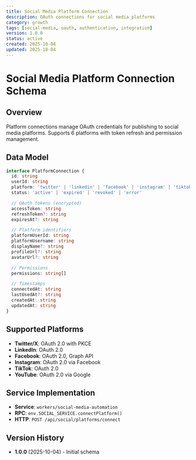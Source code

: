 ```yaml
---
title: Social Media Platform Connection
description: OAuth connections for social media platforms
category: growth
tags: [social-media, oauth, authentication, integration]
version: 1.0.0
status: active
created: 2025-10-04
updated: 2025-10-04
---
```


# Social Media Platform Connection Schema

## Overview

Platform connections manage OAuth credentials for publishing to social media platforms. Supports 6 platforms with token refresh and permission management.

## Data Model

```typescript
interface PlatformConnection {
  id: string
  userId: string
  platform: 'twitter' | 'linkedin' | 'facebook' | 'instagram' | 'tiktok' | 'youtube'
  status: 'active' | 'expired' | 'revoked' | 'error'

  // OAuth tokens (encrypted)
  accessToken: string
  refreshToken?: string
  expiresAt?: string

  // Platform identifiers
  platformUserId: string
  platformUsername: string
  displayName?: string
  profileUrl?: string
  avatarUrl?: string

  // Permissions
  permissions: string[]

  // Timestamps
  connectedAt: string
  lastUsedAt?: string
  createdAt: string
  updatedAt: string
}
```

## Supported Platforms

- **Twitter/X**: OAuth 2.0 with PKCE
- **LinkedIn**: OAuth 2.0
- **Facebook**: OAuth 2.0, Graph API
- **Instagram**: OAuth 2.0 via Facebook
- **TikTok**: OAuth 2.0
- **YouTube**: OAuth 2.0 via Google

## Service Implementation

-  **Service**: `workers/social-media-automation`
- **RPC**: `env.SOCIAL_SERVICE.connectPlatform()`
- **HTTP**: `POST /api/social/platforms/connect`

## Version History

- **1.0.0** (2025-10-04) - Initial schema
